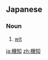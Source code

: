 ==Japanese==
{{ja-kanjitab|き|ち|yomi=on}}

===Noun===
{{ja-noun|きち}}

# [[wit]]
#: {{ja-usex|'''機知'''に富んだコメントだ。|'''きち''' に とんだ コメント だ。|The remarks are very witty.}}

[[ja:機知]]
[[zh:機知]]